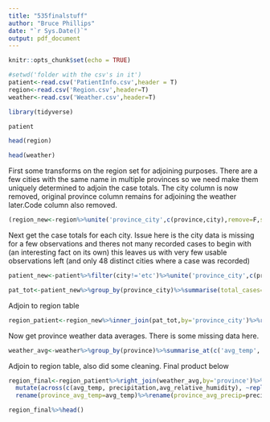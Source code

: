 ---
title: "535finalstuff"
author: "Bruce Phillips"
date: "`r Sys.Date()`"
output: pdf_document
---

```{r setup, include=FALSE}
knitr::opts_chunk$set(echo = TRUE)
```

```{r}
#setwd('folder with the csv's in it')
patient<-read.csv('PatientInfo.csv',header = T)
region<-read.csv('Region.csv',header=T)
weather<-read.csv('Weather.csv',header=T)
```

```{r}
library(tidyverse)
```

```{r}
patient
```
```{r}
head(region)
```

```{r}
head(weather)
```




First some transforms on the region set for adjoining purposes. There are a few cities with the same name in multiple provinces so we need make them uniquely determined to adjoin the case totals. The city column is now removed, original province column remains for adjoining the weather later.Code column also removed.

```{r}
(region_new<-region%>%unite('province_city',c(province,city),remove=F,sep = '_')%>%select(-c('code','city')))
```

Next get the case totals for each city. Issue here is the city data is missing for a few observations and theres not many recorded cases to begin with (an interesting fact on its own) this leaves us with very few usable observations left (and only 48 distinct cities where a case was recorded)

```{r}
patient_new<-patient%>%filter(city!='etc')%>%unite('province_city',c(province,city),remove=T,sep = '_')
```

```{r}
pat_tot<-patient_new%>%group_by(province_city)%>%summarise(total_cases=n())
```

Adjoin to region table
```{r}
region_patient<-region_new%>%inner_join(pat_tot,by='province_city')%>%relocate(total_cases,.after=province)
```

Now get province weather data averages. There is some missing data here.
```{r}
weather_avg<-weather%>%group_by(province)%>%summarise_at(c('avg_temp','precipitation','avg_relative_humidity'),mean)
```

Adjoin to region table, also did some cleaning. Final product below
```{r}
region_final<-region_patient%>%right_join(weather_avg,by='province')%>%filter(is.na(province_city)==F)%>%
  mutate(across(c(avg_temp, precipitation,avg_relative_humidity), ~replace_na(., mean(., na.rm=TRUE))))%>%
  rename(province_avg_temp=avg_temp)%>%rename(province_avg_precip=precipitation)%>%rename(province_avg_rel_hum=avg_relative_humidity)
```

```{r}
region_final%>%head()
```

